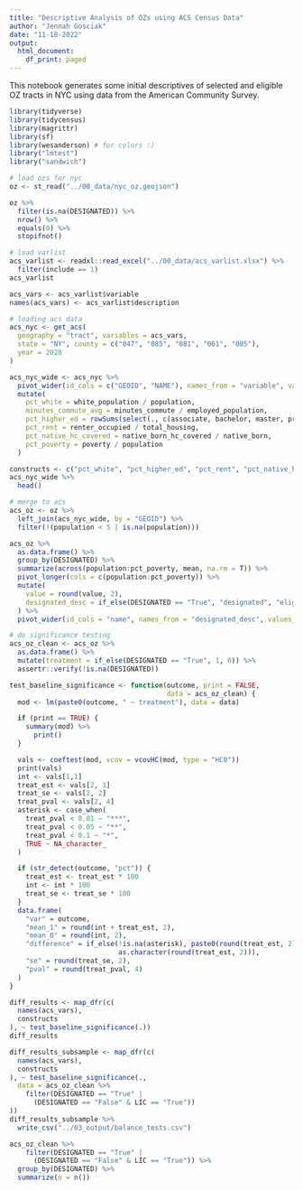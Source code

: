 ```yaml
---
title: "Descriptive Analysis of OZs using ACS Census Data"
author: "Jennah Gosciak"
date: "11-18-2022"
output:
  html_document:
    df_print: paged
---
```


This notebook generates some initial descriptives of selected and eligible OZ tracts in NYC using data from the American Community Survey.

```r
library(tidyverse)
library(tidycensus)
library(magrittr)
library(sf)
library(wesanderson) # for colors :)
library("lmtest")
library("sandwich")
```
```r
# load ozs for nyc
oz <- st_read("../00_data/nyc_oz.geojson")

oz %>%
  filter(is.na(DESIGNATED)) %>%
  nrow() %>%
  equals(0) %>%
  stopifnot()
```

```r
# load varlist
acs_varlist <- readxl::read_excel("../00_data/acs_varlist.xlsx") %>%
  filter(include == 1)
acs_varlist

acs_vars <- acs_varlist$variable
names(acs_vars) <- acs_varlist$description

# loading acs data
acs_nyc <- get_acs(
  geography = "tract", variables = acs_vars,
  state = "NY", county = c("047", "085", "081", "061", "005"),
  year = 2020
)

acs_nyc_wide <- acs_nyc %>%
  pivot_wider(id_cols = c("GEOID", "NAME"), names_from = "variable", values_from = "estimate") %>%
  mutate(
    pct_white = white_population / population,
    minutes_commute_avg = minutes_commute / employed_population,
    pct_higher_ed = rowSums(select(., c(associate, bachelor, master, professional_school, doctoral)), na.rm = T) / population,
    pct_rent = renter_occupied / total_housing,
    pct_native_hc_covered = native_born_hc_covered / native_born,
    pct_poverty = poverty / population
  )

constructs <- c("pct_white", "pct_higher_ed", "pct_rent", "pct_native_hc_covered", "pct_poverty", "minutes_commute_avg")
acs_nyc_wide %>%
  head()
```
```r
# merge to acs
acs_oz <- oz %>%
  left_join(acs_nyc_wide, by = "GEOID") %>%
  filter(!(population < 5 | is.na(population)))
```

```r
acs_oz %>%
  as.data.frame() %>%
  group_by(DESIGNATED) %>%
  summarize(across(population:pct_poverty, mean, na.rm = T)) %>%
  pivot_longer(cols = c(population:pct_poverty)) %>%
  mutate(
    value = round(value, 2),
    designated_desc = if_else(DESIGNATED == "True", "designated", "eligible")
  ) %>%
  pivot_wider(id_cols = "name", names_from = "designated_desc", values_from = "value")
```
```r
# do significance testing
acs_oz_clean <- acs_oz %>%
  as.data.frame() %>%
  mutate(treatment = if_else(DESIGNATED == "True", 1, 0)) %>%
  assertr::verify(!is.na(DESIGNATED))

test_baseline_significance <- function(outcome, print = FALSE,
                                       data = acs_oz_clean) {
  mod <- lm(paste0(outcome, " ~ treatment"), data = data)

  if (print == TRUE) {
    summary(mod) %>%
      print()
  }

  vals <- coeftest(mod, vcov = vcovHC(mod, type = "HC0"))
  print(vals)
  int <- vals[1,1]
  treat_est <- vals[2, 1]
  treat_se <- vals[2, 2]
  treat_pval <- vals[2, 4]
  asterisk <- case_when(
    treat_pval < 0.01 ~ "***",
    treat_pval < 0.05 ~ "**",
    treat_pval < 0.1 ~ "*",
    TRUE ~ NA_character_
  )

  if (str_detect(outcome, "pct")) {
    treat_est <- treat_est * 100
    int <- int * 100
    treat_se <- treat_se * 100
  }
  data.frame(
    "var" = outcome,
    "mean_1" = round(int + treat_est, 2),
    "mean_0" = round(int, 2),
    "difference" = if_else(!is.na(asterisk), paste0(round(treat_est, 2), asterisk),
                           as.character(round(treat_est, 2))),
    "se" = round(treat_se, 2),
    "pval" = round(treat_pval, 4)
  )
}
```
```r
diff_results <- map_dfr(c(
  names(acs_vars),
  constructs
), ~ test_baseline_significance(.))
diff_results
```
```r
diff_results_subsample <- map_dfr(c(
  names(acs_vars),
  constructs
), ~ test_baseline_significance(.,
  data = acs_oz_clean %>%
    filter(DESIGNATED == "True" |
      (DESIGNATED == "False" & LIC == "True"))
))
diff_results_subsample %>% 
  write_csv("../03_output/balance_tests.csv")

acs_oz_clean %>%
    filter(DESIGNATED == "True" |
      (DESIGNATED == "False" & LIC == "True")) %>% 
  group_by(DESIGNATED) %>% 
  summarize(n = n())
```





